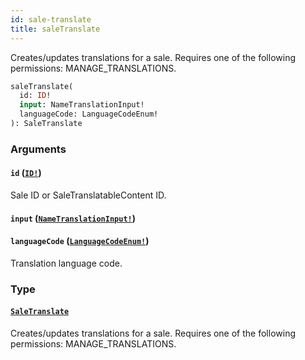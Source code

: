 ```yaml
---
id: sale-translate
title: saleTranslate
---
```


Creates/updates translations for a sale. Requires one of the following permissions: MANAGE_TRANSLATIONS.

```graphql
saleTranslate(
  id: ID!
  input: NameTranslationInput!
  languageCode: LanguageCodeEnum!
): SaleTranslate

```

### Arguments

#### `id` ([`ID!`](../../../developer/api-reference/scalars/id))

Sale ID or SaleTranslatableContent ID.

#### `input` ([`NameTranslationInput!`](../../../developer/api-reference/inputs/name-translation-input))

#### `languageCode` ([`LanguageCodeEnum!`](../../../developer/api-reference/enums/language-code-enum))

Translation language code.

### Type

#### [`SaleTranslate`](../../../developer/api-reference/objects/sale-translate)

Creates/updates translations for a sale. Requires one of the following permissions: MANAGE_TRANSLATIONS.
